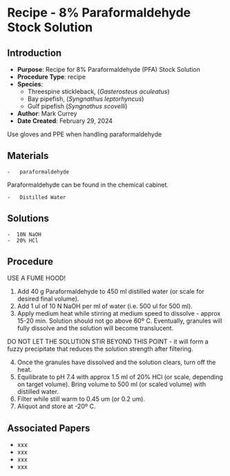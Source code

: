 # Recipe - 8% Paraformaldehyde Stock Solution {#sec-recipe-PFA}

## Introduction

-   **Purpose**: Recipe for 8% Paraformaldehyde (PFA) Stock Solution\
-   **Procedure Type**: recipe
-   **Species**:
    -   Threespine stickleback, (*Gasterosteus aculeatus*)
    -   Bay pipefish, (*Syngnathus leptorhyncus*)
    -   Gulf pipefish (*Syngnathus scovelli*)
-   **Author**: Mark Currey
-   **Date Created**: February 29, 2024

::: {.callout-Warning title="warning"}
Use gloves and PPE when handling paraformaldehyde
:::

## Materials

```         
-   paraformaldehyde
```

::: {.callout-note title="Note"}
Paraformaldehyde can be found in the chemical cabinet.
:::

```         
-   Distilled Water
```

## Solutions

```         
-  10N NaOH
-  20% HCl
```

## Procedure

::: {.callout-Warning title="warning"}
USE A FUME HOOD!
:::

1.  Add 40 g Paraformaldehyde to 450 ml distilled water (or scale for desired final volume).
2.  Add 1 ul of 10 N NaOH per ml of water (i.e. 500 ul for 500 ml).
3.  Apply medium heat while stirring at medium speed to dissolve - approx 15-20 min. Solution should not go above 60º C. Eventually, granules will fully dissolve and the solution will become translucent.

::: {.callout-Warning title="warning"}
DO NOT LET THE SOLUTION STIR BEYOND THIS POINT - it will form a fuzzy precipitate that reduces the solution strength after filtering.
:::

4.  Once the granules have dissolved and the solution clears, turn off the heat.
5.  Equilibrate to pH 7.4 with approx 1.5 ml of 20% HCl (or scale, depending on target volume). Bring volume to 500 ml (or scaled volume) with distilled water.\
6.  Filter while still warm to 0.45 um (or 0.2 um).\
7.  Aliquot and store at -20º C.

## Associated Papers

-   xxx
-   xxx
-   xxx
-   xxx
